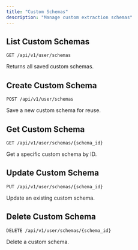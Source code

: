 ```yaml
---
title: "Custom Schemas"
description: "Manage custom extraction schemas"
---
```


## List Custom Schemas

```
GET /api/v1/user/schemas
```

Returns all saved custom schemas.

## Create Custom Schema

```
POST /api/v1/user/schemas
```

Save a new custom schema for reuse.

## Get Custom Schema

```
GET /api/v1/user/schemas/{schema_id}
```

Get a specific custom schema by ID.

## Update Custom Schema

```
PUT /api/v1/user/schemas/{schema_id}
```

Update an existing custom schema.

## Delete Custom Schema

```
DELETE /api/v1/user/schemas/{schema_id}
```

Delete a custom schema.

